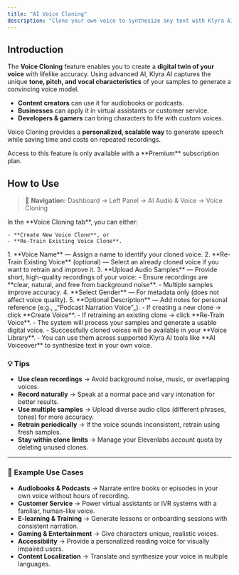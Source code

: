 ```yaml
---
title: "AI Voice Cloning"
description: "Clone your own voice to synthesize any text with Klyra AI’s Voice Cloning feature — powered by cutting-edge AI and deep learning algorithms."
---
```


## Introduction

The **Voice Cloning** feature enables you to create a **digital twin of your voice** with lifelike accuracy. Using advanced AI, Klyra AI captures the unique **tone, pitch, and vocal characteristics** of your samples to generate a convincing voice model.

- **Content creators** can use it for audiobooks or podcasts.
- **Businesses** can apply it in virtual assistants or customer service.
- **Developers & gamers** can bring characters to life with custom voices.

Voice Cloning provides a **personalized, scalable way** to generate speech while saving time and costs on repeated recordings.

<Warning>
  Access to this feature is only available with a **Premium** subscription plan.
</Warning>

## How to Use

> 🔎 **Navigation:** Dashboard → Left Panel → AI Audio & Voice → Voice Cloning

<Steps>
  <Step title="Create or Re-Train a Voice Clone">
    In the **Voice Cloning tab**, you can either:

    - **Create New Voice Clone**, or
    - **Re-Train Existing Voice Clone**.
  </Step>
  <Step title="Provide Clone Details">
    1. **Voice Name** — Assign a name to identify your cloned voice.
    2. **Re-Train Existing Voice** (optional) — Select an already cloned voice if you want to retrain and improve it.
    3. **Upload Audio Samples** — Provide short, high-quality recordings of your voice:
       - Ensure recordings are **clear, natural, and free from background noise**.
       - Multiple samples improve accuracy.
    4. **Select Gender** — For metadata only (does not affect voice quality).
    5. **Optional Description** — Add notes for personal reference (e.g., _“Podcast Narration Voice”_).
  </Step>
  <Step title="Train Your Voice Clone">
    - If creating a new clone → click **Create Voice**.
    - If retraining an existing clone → click **Re-Train Voice**.
    - The system will process your samples and generate a usable digital voice.
  </Step>
  <Step title="Access Your Voice Clones">
    - Successfully cloned voices will be available in your **Voice Library**.
    - You can use them across supported Klyra AI tools like **AI Voiceover** to synthesize text in your own voice.
  </Step>
</Steps>

### 💡 Tips

- **Use clean recordings** → Avoid background noise, music, or overlapping voices.
- **Record naturally** → Speak at a normal pace and vary intonation for better results.
- **Use multiple samples** → Upload diverse audio clips (different phrases, tones) for more accuracy.
- **Retrain periodically** → If the voice sounds inconsistent, retrain using fresh samples.
- **Stay within clone limits** → Manage your Elevenlabs account quota by deleting unused clones.

---

### 📌 Example Use Cases

- **Audiobooks & Podcasts** → Narrate entire books or episodes in your own voice without hours of recording.
- **Customer Service** → Power virtual assistants or IVR systems with a familiar, human-like voice.
- **E-learning & Training** → Generate lessons or onboarding sessions with consistent narration.
- **Gaming & Entertainment** → Give characters unique, realistic voices.
- **Accessibility** → Provide a personalized reading voice for visually impaired users.
- **Content Localization** → Translate and synthesize your voice in multiple languages.